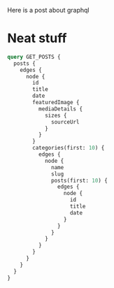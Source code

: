 Here is a post about graphql

# Neat stuff

```graphql
query GET_POSTS {
  posts {
    edges {
      node {
        id
        title
        date
        featuredImage {
          mediaDetails {
            sizes {
              sourceUrl
            }
          }
        }
        categories(first: 10) {
          edges {
            node {
              name
              slug
              posts(first: 10) {
                edges {
                  node {
                    id
                    title
                    date
                  }
                }
              }
            }
          }
        }
      }
    }
  }
}
```
